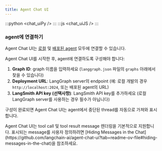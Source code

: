 ```yaml
---
title: Agent Chat UI
---
```




:::python
<chat_uiPy />
:::
:::js
<chat_uiJS />
:::

### agent에 연결하기

Agent Chat UI는 [로컬](/oss/langchain/studio#setup-local-langgraph-server) 및 [배포된 agent](/oss/langchain/deploy) 모두에 연결할 수 있습니다.

Agent Chat UI를 시작한 후, agent에 연결하도록 구성해야 합니다:

1. **Graph ID**: graph 이름을 입력하세요 (`langgraph.json` 파일의 `graphs` 아래에서 찾을 수 있습니다)
2. **Deployment URL**: LangGraph server의 endpoint (예: 로컬 개발의 경우 `http://localhost:2024`, 또는 배포된 agent의 URL)
3. **LangSmith API key (선택사항)**: LangSmith API key를 추가하세요 (로컬 LangGraph server를 사용하는 경우 필수가 아닙니다)

구성이 완료되면 Agent Chat UI는 agent에서 중단된 thread를 자동으로 가져와 표시합니다.

<Tip>
  Agent Chat UI는 tool call 및 tool result message 렌더링을 기본적으로 지원합니다. 표시되는 message를 사용자 정의하려면 [Hiding Messages in the Chat](https://github.com/langchain-ai/agent-chat-ui?tab=readme-ov-file#hiding-messages-in-the-chat)을 참조하세요.
</Tip>